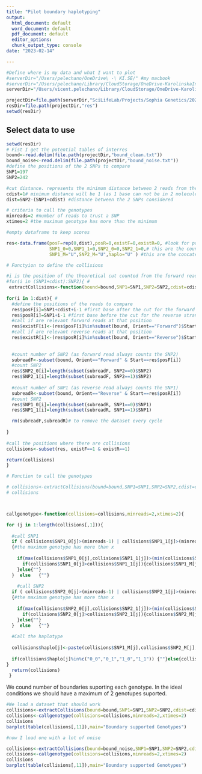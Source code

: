 ```yaml
---
title: "Pilot boundary haplotyping"
output:
  html_document: default
  word_document: default
  pdf_document: default
  editor_options:
  chunk_output_type: console
date: "2023-02-14"

---
```


```r
#Define where is my data and what I want to plot
#serverDir="/Users/pelechano/OneDrive\ -\ KI.SE/" #my macbook
#serverDir="/Users/pelechano/Library/CloudStorage/OneDrive-KarolinskaInstitutet" #my macbook
serverDir="/Users/vicent.pelechano/Library/CloudStorage/OneDrive-KarolinskaInstitutet" #my iMac

projectDir=file.path(serverDir,"SciLifeLab/Projects/Sophia Genetics/2022-06_boundary_haplotyping/202301_pilot")
resDir=file.path(projectDir,"res")
setwd(resDir)

```

## Select data to use


```r
setwd(resDir)
# Fist I get the potential tables of interres
bound<-read.delim(file.path(projectDir,"bound_clean.txt"))
bound_noise<-read.delim(file.path(projectDir,"bound_noise.txt"))
#define the positions of the 2 SNPs to compare
SNP1=197
SNP2=242

#cut distance. represents the minimum distance between 2 reads from the same molecule
cdist=1# minimum distance will be 1 (as 1 base can not be in 2 molecules)
dist=SNP2-(SNP1+cdist) #distance between the 2 SNPs considered

# criteria to call the genotypes
minreads=2 #number of reads to trust a SNP
xtimes=2 #the maximum genotype has more than the minimum

#empty dataframe to keep scores

res<-data.frame(posF=rep(0,dist),posR=0,existF=0,existR=0, #look for positions
                SNP1_0=0,SNP1_1=0,SNP2_0=0,SNP2_1=0,# this are the count of reads supporting each genotype
                SNP1_M="U",SNP2_M="U",haplo="U" ) #this are the concatenated and the haplotype

```



```r
# Functyion to define the collisions

#i is the position of the theoretical cut counted from the forward read
#for(i in (SNP1+cdist):SNP2){ # 
 extractCollisions<-function(bound=bound,SNP1=SNP1,SNP2=SNP2,cdist=cdist){
   
for(i in 1:dist){ # 
  #define the positions of the reads to compare
  res$posF[i]=SNP1+cdist+i-1 #first base after the cut for the forward strand
  res$posR[i]=SNP1+i-1 #first base before the cut for the reverse strand
  #call if are relevant forward reads at that position
  res$existF[i]<-(res$posF[i]%in%subset(bound, Orient=="Forward")$Start)
  #call if are relevant reverse reads at that position
  res$existR[i]<-(res$posR[i]%in%subset(bound, Orient=="Reverse")$Start)
  
  
  #count number of SNP2 (as forward read always counts the SNP2)
  subreadF<-subset(bound, Orient=="Forward" & Start==res$posF[i])
  #count SNP2
  res$SNP2_0[i]=length(subset(subreadF, SNP2==0)$SNP2)
  res$SNP2_1[i]=length(subset(subreadF, SNP2==1)$SNP2)
  
  #count number of SNP1 (as reverse read always counts the SNP1)
  subreadR<-subset(bound, Orient=="Reverse" & Start==res$posR[i])
  #count SNP2
  res$SNP1_0[i]=length(subset(subreadR, SNP1==0)$SNP1)
  res$SNP1_1[i]=length(subset(subreadR, SNP1==1)$SNP1)

  rm(subreadF,subreadR)# to remove the dataset every cycle
  
}
   
#call the positions where there are collisions
collisions<-subset(res, existF==1 & existR==1)

return(collisions)
}

```




```r
# Function to call the genotypes

# collisions<-extractCollisions(bound=bound,SNP1=SNP1,SNP2=SNP2,cdist=cdist)
# collisions



callgenotype<-function(collisions=collisions,minreads=2,xtimes=2){

for (j in 1:length(collisions[,1])){
  
  #call SNP1
  if ( collisions$SNP1_0[j]>(minreads-1) | collisions$SNP1_1[j]>(minreads-1)) # at least un allele is supported by more       number of reads than the minimum
  {#the maximum genotype has more than x
    
    if(max(collisions$SNP1_0[j],collisions$SNP1_1[j])>(min(collisions$SNP1_0[j],collisions$SNP1_1[j])*xtimes)){
      if(collisions$SNP1_0[j]>collisions$SNP1_1[j]){collisions$SNP1_M[j]=0} else{collisions$SNP1_M[j]=1}
    }else{""}
  }  else   {""}
  
    #call SNP2
  if ( collisions$SNP2_0[j]>(minreads-1) | collisions$SNP2_1[j]>(minreads-1)) # at least un allele is supported by more       number of reads than the minimum
  {#the maximum genotype has more than x
    
    if(max(collisions$SNP2_0[j],collisions$SNP2_1[j])>(min(collisions$SNP2_0[j],collisions$SNP2_1[j])*xtimes)){
      if(collisions$SNP2_0[j]>collisions$SNP2_1[j]){collisions$SNP2_M[j]=0} else{collisions$SNP2_M[j]=1}
    }else{""}
  }  else   {""}
 
  #Call the haplotype
  
  collisions$haplo[j]<-paste(collisions$SNP1_M[j],collisions$SNP2_M[j],sep="_")
  
  if(collisions$haplo[j]%in%c("0_0","0_1","1_0","1_1")) {""}else{collisions$haplo[j]<-"U"} #I collapse all the undertermined
}
  return(collisions)
 } 

```

We cound number of boundaries suporting each genotype. In the ideal conditions we should have a maximum of 2 genotupes suported.

```r
#We load a dataset that should work
collisions<-extractCollisions(bound=bound,SNP1=SNP1,SNP2=SNP2,cdist=cdist)
collisions<-callgenotype(collisions=collisions,minreads=2,xtimes=2)
collisions
barplot(table(collisions[,11]),main="Boundary supported Genotypes")

#now I load one with a lot of noise

collisions<-extractCollisions(bound=bound_noise,SNP1=SNP1,SNP2=SNP2,cdist=cdist)
collisions<-callgenotype(collisions=collisions,minreads=2,xtimes=2)
collisions
barplot(table(collisions[,11]),main="Boundary supported Genotypes")

```
